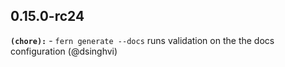 ## 0.15.0-rc24
**`(chore):`** - `fern generate --docs` runs validation on the the docs configuration (@dsinghvi) 

